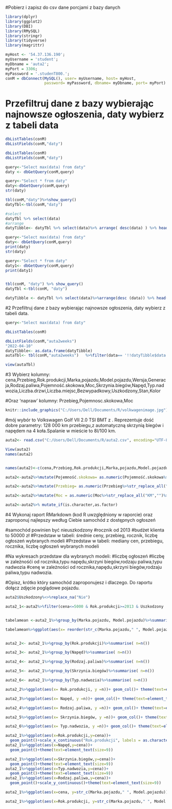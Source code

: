 

#Pobierz i zapisz do csv dane porcjami z bazy danych




```{r}
library(dplyr)
library(ggplot2)
library(DBI)
library(RMySQL)
library(stringr)
library(tidyverse)
library(magrittr)

```

```{r}
myHost <- '54.37.136.190'; 
myUsername = 'student'; 
myDbname = 'auta2'; 
myPort = 3306; 
myPassword = '.studenT800.'; 
conM = dbConnect(MySQL(), user= myUsername, host= myHost,
                 password= myPassword, dbname= myDbname, port= myPort)
```

# Przefiltruj dane z bazy wybierając najnowsze ogłoszenia, daty wybierz z tabeli data

```{r}

dbListTables(conM)
dbListFields(conM,"daty")

```
```{r}

dbListTables(conM)
dbListFields(conM,"daty")

query<-"Select max(data) from daty"
daty <- dbGetQuery(conM,query)

query<-"Select * from daty"
daty<-dbGetQuery(conM,query)
str(daty)

tbl(conM,"daty")%>%show_query()
datyTbl<-tbl(conM,"daty")

```
```{r}

#select
datyTbl %>% select(data)
#arrange
datyTibble<- datyTbl %>% select(data)%>% arrange( desc(data) ) %>% head(1) %>% collect()

query<-"Select max(data) from daty"
daty<- dbGetQuery(conM,query)
print(daty)
str(daty)

```


```{r}

query<-"Select * from daty"
daty1<- dbGetQuery(conM,query)
print(daty1)


tbl(conM, "daty") %>% show_query()
datyTbl <-tbl(conM, "daty")

```


```{r}


datyTibble <- datyTbl %>% select(data)%>%arrange(desc (data)) %>% head(1) %>% collect()


```

#2 Przefiltruj dane z bazy wybierając najnowsze ogłoszenia, daty wybierz z tabeli data.


```{r}
query<-"Select max(data) from daty"

dbListTables(conM)

dbListFields(conM,"auta2weeks")
"2022-04-10"
datyTibble<- as.data.frame(datyTibble)
autaTbl<- tbl(conM,"auta2weeks")   %>%filter(data== '!!datyTibble$data' ) %>%collect()

view(autaTbl)

```

#3 Wybierz kolumny: 
cena,Przebieg,Rok.produkcji,Marka,pojazdu,Model.pojazdu,Wersja,Generacja,Rodzaj.paliwa,Pojemność.skokowa,Moc,Skrzynia.biegów,Napęd,Typ.nadwozia,Liczba.drzwi,Liczba.miejsc,Bezwypadkowy,Uszkodzony,Stan,Kolor

#Oraz ‘napraw’ kolumny:
Przebieg,Pojemnosc.skokowa,Moc


```{r echo=FALSE, out.width='100%'}
knitr::include_graphics("C:/Users/Dell/Documents/R/volkwagenimage.jpg")

```

#mój wybór to Volkswagen Golf VII 2.0 TSI BMT z . Reprezentuje dość dobre parametry: 128 000 km przebiegu,z automatyczną skrzynią biegów i napędem na 4 koła.Spalanie w mieście to 8l/100 km.



```{r echo=FALSE}
auta2<- read.csv("C:/Users/Dell/Documents/R/auta2.csv", encoding="UTF-8")

View(auta2)
names(auta2)


names(auta2)<-c(cena,Przebieg,Rok.produkcji,Marka,pojazdu,Model.pojazdu,Wersja,Generacja,Rodzaj.paliwa,Pojemność.skokowa,Moc,Skrzynia.biegów,Napęd,Typ.nadwozia,Liczba.drzwi,Liczba.miejsc,Bezwypadkowy,Uszkodzony,Stan,Kolor)

auta2<-auta2%>%mutate(Pojemność.skokowa= as.numeric(Pojemność.skokowa%>%str_replace_all("cm3","")%>%str_replace_all(" ","")))

auta2<-auta2%>%mutate(Przebieg= as.numeric(Przebieg%>%str_replace_all("km","")%>%str_replace_all(" ","")))

auta2<-auta2%>%mutate(Moc = as.numeric(Moc%>%str_replace_all("KM","")%>%str_replace_all(" ","")))

auta2<-auta2%>% mutate_if(is.character,as.factor)

```

#4 Wykonaj raport RMarkdown (kod R uwzględniony w raporcie) oraz zaproponuj najlepszy według Ciebie samochód z dostępnych ogłoszeń

#samochód powinien być nieuszkodzony
#rocznik od 2013
#budżet klienta to 50000 zł
#Przedstaw w tabeli: średnie ceny, przebieg, rocznik, liczbę ogłoszeń wybranych modeli
#Przedstaw w tabeli: mediany cen, przebiegu, rocznika, liczbę ogłoszeń wybranych modeli

#Na wykresach przedstaw dla wybranych modeli:
#liczbę ogłoszeń
#liczbę w zależnośći od rocznika,typu napędu,skrzyni biegów,rodzaju paliwa,typu nadwozia
#cenę w zależności od rocznika,napędu,skrzyni biegów,rodzaju paliwa,typu nadwozia.

#Opisz, krótko który samochód zaproponujesz i dlaczego. Do raportu dołącz zdjęcie poglądowe pojazdu.


```{r}

auta2$Uszkodzony%<>%replace_na("Nie")

auta2_1<-auta2%>%filter(cena<=5000 & Rok.produkcji>=2013 & Uszkodzony !='Tak')


tabelamean <-auta2_1%>%group_by(Marka.pojazdu, Model.pojazdu)%>%summarise(n=n(), przebieg_mean=mean(Przebieg), przebieg_median=median(Przebieg), cena_mean=mean(cena), cena_median=median(cena), rok_mean=mean(Rok.produkcji), rok_median=median(Rok.produkcji)) %>% arrange(desc(rok_mean), desc(n))

tabelamean%>%ggplot(aes(x= reorder(str_c(Marka.pojazdu," ", Model.pojazdu), -n), y =n))+ geom_col()+coord_flip() + theme(text=element_text(size=9))


auta2_2<- auta2_1%>%group_by(Rok.produkcji)%>%summarise( n=n())

auta2_3<- auta2_1%>%group_by(Napęd)%>%summarise( n=n())

auta2_4<- auta2_1%>%group_by(Rodzaj.paliwa)%>%summarise( n=n())

auta2_5<- auta2_1%>%group_by(Skrzynia.biegów)%>%summarise( n=n())

auta2_6<- auta2_1%>%group_by(Typ.nadwozia)%>%summarise( n=n())

auta2_2%>%ggplot(aes(x= Rok.produkcji, y =n))+ geom_col()+ theme(text=element_text(size=9))+scale_x_continuous("Rok.produkcji", labels = as.character(cars_2$Rok.produkcji), breaks=cars_2$Rok.produkcji)

auta2_3%>%ggplot(aes(x= Napęd, y =n))+ geom_col()+ theme(text=element_text(size=9))

auta2_4%>%ggplot(aes(x= Rodzaj.paliwa, y =n))+ geom_col()+ theme(text=element_text(size=9))

auta2_5%>%ggplot(aes(x= Skrzynia.biegów, y =n))+ geom_col()+ theme(text=element_text(size=9))

auta2_6%>%ggplot(aes(x= Typ.nadwozia, y =n))+ geom_col()+ theme(text=element_text(size=9))

auta2_1%>%ggplot(aes(x=Rok.produkcji,y=cena))+
  geom_point()+scale_x_continuous("Rok.produkcji", labels = as.character(cars_1$Rok.produkcji), breaks=cars_1$Rok.produkcji)
auta2_1%>%ggplot(aes(x=Napęd,y=cena))+
  geom_point()+theme(text=element_text(size=9))

auta2_1%>%ggplot(aes(x=Skrzynia.biegów,y=cena))+
  geom_point()+theme(text=element_text(size=9))
auta2_1%>%ggplot(aes(x=Typ.nadwozia,y=cena))+
  geom_point()+theme(text=element_text(size=9))
auta2_1%>%ggplot(aes(x=Rodzaj.paliwa,y=cena))+
  geom_point()+scale_y_continuous()+theme(text=element_text(size=9))

auta2_1%>%ggplot(aes(x=cena, y=str_c(Marka.pojazdu," ", Model.pojazdu)))+geom_point()

auta2_1%>%ggplot(aes(x=Rok.produkcji, y=str_c(Marka.pojazdu," ", Model.pojazdu)))+geom_point()+scale_x_continuous("Rok.produkcji", labels = as.character(cars_2$Rok.produkcji), breaks=cars_2$Rok.produkcji)+ theme(text=element_text(size=8))


```



















